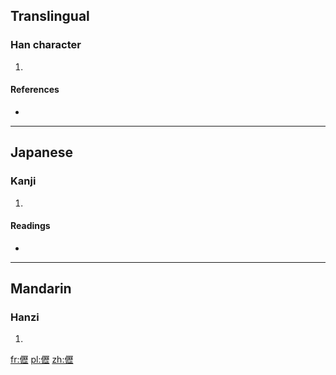 ==Translingual==

===Han character===
{{Han char|rn=9|rad=人|as=16|sn=18|four=2121<sub>1</sub>|canj=人一竹一 (OMHM)}}

# {{defn|Han|sort=人16}}

====References====
* {{Han ref|kx=0121.110|dkj=01275|dj=0255.120|hdz=10236.060|uh=512E|ud=20782|bh=EFB9|bd=61369}}

----

==Japanese==

===Kanji===
{{ja-kanji|grade=|rs=人16}}

# {{defn|lang=ja|sort=人16}}

====Readings====
* {{ja-readings|on=[[れき]] (reki), [[りゃく]] (ryaku)|kun=}}

----

==Mandarin==

===Hanzi===
{{cmn-hanzi|pin=[[lì]] ([[li4]])|wg=li<sup>4</sup>}}

# {{defn|lang=cmn|sort=人16}}

[[fr:儮]]
[[pl:儮]]
[[zh:儮]]
